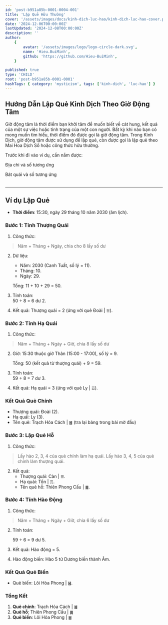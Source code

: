 ```yaml
---
id: 'post-b951a85b-0001-0004-001'
title: 'Lập Quẻ Hữu Thường'
cover: '/assets/images/docs/kinh-dich-luc-hao/kinh-dich-luc-hao-cover.png'
date: '2024-12-06T00:00:00Z'
lastUpdated: '2024-12-08T00:00:00Z'
description: ''
author:
    {
        avatar: '/assets/images/logo/logo-circle-dark.svg',
        name: 'Hieu.BuiMinh',
        github: 'https://github.com/Hieu-BuiMinh',
    }

published: true
type: 'CHILD'
root: 'post-b951a85b-0001-0001'
hashTags: { category: 'mysticism', tags: ['kinh-dich', 'luc-hao'] }
---
```


## Hướng Dẫn Lập Quẻ Kinh Dịch Theo Giờ Động Tâm

Giờ động tâm là thời điểm bạn khởi tâm để muốn biết về cát hung, kết quả của một sự việc hoặc tình trạng của một con người. Bất kỳ khi nào bạn có mong muốn tìm hiểu, thời điểm đó được gọi là giờ động tâm. Trong Kinh Dịch, giờ động tâm được sử dụng để lập quẻ, còn được gọi là lập quẻ theo Mai Hoa Dịch Số hoặc công thức hữu thường.

Trước khi đi vào ví dụ, cần nắm được:

<span className="text-sm block w-full text-center">Địa chi và số tương ứng</span>

<Table
	headers={['Địa chi', 'Tý', 'Sửu', 'Dần', 'Mão', 'Thìn', 'Tị', 'Ngọ', 'Mùi', 'Thân', 'Dậu', 'Tuất', 'Hợi']}
	rows={[
		['Số', '1', '2', '3', '5', '5', '6', '7', '8', '9', '10', '11', '12'],
		[
			'Giờ',
			'11h-01h',
			'01h-03h',
			'03h-05h',
			'05h-07h',
			'07h-09h',
			'09h-11h',
			'11h-13h',
			'13h-15h',
			'15h-17h',
			'17h-19h',
			'19h-21h',
			'21h-23h',
		],
	]}
/>

<span className="text-sm block w-full text-center">Bát quái và số tương ứng</span>

<Table
	headers={['Quẻ', '☰', '☱', '☲', '☳', '☴', '☵', '☶', '☷']}
	rows={[
		['Tên', 'Càn', 'Đoài', 'Ly', 'Chấn', 'Tốn', 'Khảm', 'Cấn', 'Khôn'],
		['Số', '9-1', '2', '3', '5', '5', '6', '7', '8-0'],
	]}
/>

---

## Ví dụ Lập Quẻ

-   **Thời điểm**: 15:30, ngày 29 tháng 10 năm 2030 (âm lịch).

### Bước 1: Tính Thượng Quái

1. Công thức:

<div className="text-center">

> Năm + Tháng + Ngày, chia cho 8 lấy số dư

</div>

2. Dữ liệu:

    - Năm: 2030 (Canh Tuất, số lý = 11).
    - Tháng: 10.
    - Ngày: 29.

    Tổng: 11 + 10 + 29 = 50.

3. Tính toán:  
   50 ÷ 8 = 6 dư 2.

4. Kết quả: Thượng quái = 2 (ứng với quẻ Đoài | `☱`).

### Bước 2: Tính Hạ Quái

1. Công thức:

<div className="text-center">

> Năm + Tháng + Ngày + Giờ, chia 8 lấy số dư

</div>

2. Giờ: 15:30 thuộc giờ Thân (15:00 - 17:00), số lý = 9.

    Tổng: 50 (kết quả từ thượng quái) + 9 = 59.

3. Tính toán:  
   59 ÷ 8 = 7 dư 3.

4. Kết quả: Hạ quái = 3 (ứng với quẻ Ly | `☲`).

### Kết Quả Quẻ Chính

-   Thượng quái: Đoài (2).
-   Hạ quái: Ly (3).
-   Tên quẻ: Trạch Hỏa Cách | `䷰` (tra lại bảng trong bài mờ đầu)

### Bước 3: Lập Quẻ Hỗ

1. Công thức:

<div className="text-center">

> Lấy hào 2, 3, 4 của quẻ chính làm hạ quái.
> Lấy hào 3, 4, 5 của quẻ chính làm thượng quái.

</div>

2. Kết quả:
    - Thượng quái: Càn | `☰`.
    - Hạ quái: Tốn | `☴`.
    - Tên quẻ hỗ: Thiên Phong Cấu | `䷫`.

### Bước 4: Tính Hào Động

1. Công thức:

<div className="text-center">

> Năm + Tháng + Ngày + Giờ, chia 6 lấy số dư

</div>

2. Tính toán:

    59 ÷ 6 = 9 dư 5.

3. Kết quả: Hào động = 5.

4. Hào động biến: Hào 5 từ Dương biến thành Âm.

### Kết Quả Quẻ Biến

-   Quẻ biến: Lôi Hỏa Phong | `䷶`.

### Tổng Kết

1. **Quẻ chính**: Trạch Hỏa Cách | `䷰`
2. **Quẻ hỗ**: Thiên Phong Cấu | `䷫`
3. **Quẻ biến**: Lôi Hỏa Phong | `䷶`
